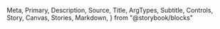   Meta,
  Primary,
  Description,
  Source,
  Title,
  ArgTypes,
  Subtitle,
  Controls,
  Story,
  Canvas,
  Stories,
  Markdown,
} from "@storybook/blocks"

<Meta of={TextInput} />
<Title />
<Description of={TextInput} />

```tsx
import { TextInput } from "@einride/ui"
```

## Basic

<Description of={TextInput.Basic} />
<Canvas of={TextInput.Basic} />
<Controls of={TextInput.Basic} />

## Without label

<Description of={TextInput.WithoutLabel} />
<Canvas of={TextInput.WithoutLabel} />
<Controls of={TextInput.WithoutLabel} include={["aria-label", "placeholder"]} />

## Message

<Description of={TextInput.Message} />
<Canvas of={TextInput.Message} />
<Controls of={TextInput.Message} include={["message"]} />

## Status message

<Description of={TextInput.SuccessMessage} />
<Canvas of={TextInput.SuccessMessage} />
<Controls of={TextInput.SuccessMessage} include={["message", "status"]} />

## Suffix

<Description of={TextInput.Suffix} />
<Canvas of={TextInput.Suffix} />
<Controls of={TextInput.Suffix} include={["suffix"]} />

## Accessibility

A descriptive `label` or `aria-label` is required to make sure the input has an accessible name.

Prefer a visible label when possible.
